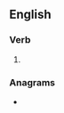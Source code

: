==English==

===Verb===
{{head|en|verb form}}

# {{present participle of|girdle|lang=en|nocat=1}}

===Anagrams===
* {{anagrams|en|a=dggiilnr|gridling|ridgling}}